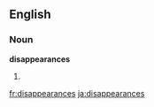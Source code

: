 ==English==

===Noun===
'''disappearances'''

# {{plural of|[[disappearance]]}}

[[fr:disappearances]]
[[ja:disappearances]]